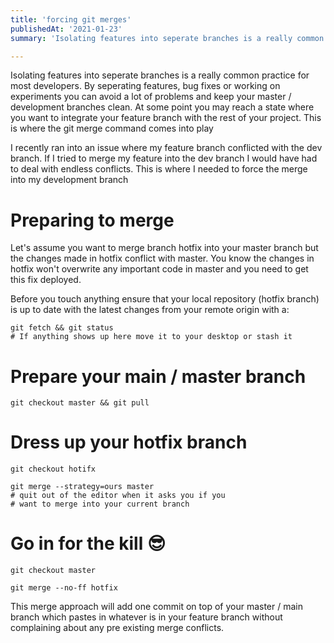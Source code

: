 ```yaml
---
title: 'forcing git merges'
publishedAt: '2021-01-23'
summary: 'Isolating features into seperate branches is a really common practice for most developers. By seperating features, bug fixes or working on experiments you can avoid a lot of problems and keep your master / development branches clean.'

---
```

Isolating features into seperate branches is a really common practice for most developers. By seperating features, bug fixes or working on experiments you can avoid a lot of problems and keep your master / development branches clean.
At some point you may reach a state where you want to integrate your feature branch with the rest of your project. This is where the git merge command comes into play



I recently ran into an issue where my feature branch conflicted with the dev branch. If I tried to merge my feature into the dev branch I would have had to deal with endless conflicts. This is where I needed to force the merge into my development branch

<h1>Preparing to merge</h1>


Let's assume you want to merge branch hotfix into your master branch but the changes made in hotfix conflict with master. You know the changes in hotfix won't overwrite any important code in master and you need to get this fix deployed.


Before you touch anything ensure that your local repository (hotfix branch) is up to date with the latest changes from your remote origin with a:


```shell
git fetch && git status
# If anything shows up here move it to your desktop or stash it
```
<h1>Prepare your main / master branch</h1>

```shell
git checkout master && git pull
```


<h1>Dress up your hotfix branch</h1>


```shell
git checkout hotifx
```


```shell
git merge --strategy=ours master
# quit out of the editor when it asks you if you
# want to merge into your current branch
```

<h1>Go in for the kill 😎</h1>



```shell
git checkout master
```


```shell
git merge --no-ff hotfix
```


This merge approach will add one commit on top of your master / main branch which pastes in whatever is in your feature branch without complaining about any pre existing merge conflicts.
